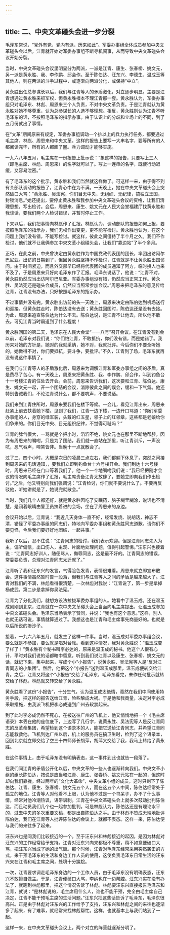 ```yaml
---
---
---
```

title: 二、中央文革碰头会进一步分裂
---



毛泽东常说，“党外有党，党内有派，历来如此”。军委办事组全体成员参加中央文革碰头会以后，江青就开始对军委办事组不断寻机闹事，从而导致中央文革碰头会议开始分裂。

当时，中央文革碰头会议里明显分为两派，一派是江青、康生、张春桥、姚文元，另一派是黄永胜、我、李作鹏、邱会作。至于陈伯达、汪东兴、李德生、温成玉等其他人，则在两派的斗争过程中，或逐渐向两派分化，或保持“中立”。

黄永胜出任总参谋长以后，我们与江青等人的矛盾激化，对立逐步明显。主要是江青想通过黄永胜来抓军权，但黄永胜根本不理江青那一套。黄永胜认为，军委办事组只对毛泽东、林彪、周恩来三个人负责，不对中央文革负责。于是江青就认为黄永胜对她不够尊重，认为总参谋长的人选不够理想。相反，黄永胜则认为江青不听毛泽东的话，不按照毛泽东的指示办事。由于认识上的分歧和立场上的不同，到了五月份就出了事情。

在“文革”期间原来有规定，军委办事组调动一个排以上的兵力执行任务，都要通过毛主席、林彪、周恩来和中央文革。这样的报告上要写一大串名字，要等所有的人都阅读完毕，所有的人都画了圈。兵力调动才能够实施。

一九六八年五月，毛主席在一份报告上批示说：“象这样的报告，只要写上三人（即毛主席、林彪、周恩来）的名字就可以了。写上一连串的名字，既使行动迟缓，又容易泄密。”

有了毛泽东的这个批示，黄永胜和我们当然就这样做了。可这样一来，由于得不到有关部队调动的报告了，江青心中在为不满。一天晚上，她在中央文革碰头会上突然破口大骂：“黄永胜、吴法宪，你们目无中央，无组织、无纪律，搞独立王国，封锁消息。”她还提出，要停止黄永胜和我参加中央文革碰头会议的资格，让我们清理思想，写出检讨。会后，周恩来、康生、姚文元在人民大会堂福建厅找黄永胜和我谈话，要我们两个人检讨错误，并暂时停止工作。

下来以后，我们把事情向林彪作了汇报。林彪认为，调动部队的报告如何上报，要按照毛泽东的指示办，我们无权作出变更，更不能写检讨。黄永胜也认为，在这个问题上我们没有错，不能写检讨。就这样，彼此之间僵持了半个月之久。我们不作检讨，他们就不让我俩参加中央文革小组碰头会，让我们“靠边站”了半个多月。

正巧，在此之前，中央曾决定由黄永胜作为中国党政代表团的团长，率团出访阿尔巴尼亚。出访的日期到了，但因黄永胜坚持不作检讨，江青就是不让黄永胜出国访问。由于时间紧迫，而且外交部早已经将代表团的成员通知了阿方，临时换人也来不及了，于是周恩来只好向毛泽东作了汇报。毛泽东说话了，他说：“江青不对，黄永胜仍然应当出访阿尔巴尼亚。军委办事组没有错，仍然应当正常工作。黄永胜、吴法宪还是碰头会成员，仍然应当照常参加会议。”周恩来把毛泽东的意见传给江青，江青没有办法，只好按照毛泽东的指示办。

不过事情并没有完。黄永胜出访前的头一天晚上，周恩来决定由陈伯达到机场送行和迎接。但黄永胜走时，陈伯达没有去送；黄永胜回国时，陈伯达还是没有去接。为此，周恩来追查陈伯达为什么不去。陈伯达说，是江青不让他去，所以他不敢去。可见江青当时霸道到了什么程度！

黄永胜回国的第二天，毛泽东在人民大会堂“一一八号”召开会议。在江青没有到会以前，毛泽东对我们说：“你们怕江青，不敢抵抗，你们没有错，而是她错了。我历来对她的方针是，她对的我就采纳，她不对，我就批评。今后你们不要全听她的，她做得不对，你们要抵抗，要斗争，要批评。”不久，江青到了场，毛泽东就再没有说这件事情了。

在我们与江青等人的矛盾激化后，周恩来为调解江青和军委办事组之间的矛盾，真是费尽了苦心。有一天晚上，周恩来把黄永胜、我、李作鹏、邱会作，叫到钓鱼台十一号楼江青的住处去开会。会前，周恩来告诉我们，这次要和江青、陈伯达、康生、姚文元一起，开一个团结的会议，消除彼此之间的误会，缓和一下气氛。他还特别告诫我们，不论江青说什么，都不要吭声，不要说话。

我们来到江青住所时，周恩来要我们在楼下等候。一会儿，看见江青出来，周恩来赶紧上前去扶着她下楼。见到了我们，江青一边下楼，一边开口骂道：“你们军委办事组的人，身穿的绿军装，头戴的红五星，领子上的红领章，这些都是老娘给你们争来的。你们目无中央、目无组织纪律，不觉得可耻吗？”

江青的脾气很大，一骂就是个把小时，滔滔不绝，姚文元也在那里不断地帮腔。因为有周恩来的嘱咐，只是为了团结，我们就一直站在那里，听江青训斥，一声没吭，忍气吞声，啼笑皆非。当晚十一点就散会了。

过了三、四个小时，大概是次日的凌晨三点左右，我们都躺下休息了，突然之间接到周恩来的电话通知，，要我们立即到钓鱼台十六号楼开会。我们到达十六号楼时，周恩来已经在门口等着我们了。他一个一个地嘱咐我们说：“我已经把刚才会议的情况向毛主席作了汇报，毛主席责备江青太放肆了，要她立即向我们作出检讨。”之后，他又特别向我们强调说：“江青检讨，你们就不要说什么了。不要再反驳他，听她讲就是了，她说完就散会。”

当时，我们几个人都还好，就是黄永胜因吃了安眠药，脑子糊里糊涂，说话也不清楚，是闭着眼睛由警卫员扶着进的会场，坐在了周恩来的身边。

会议开始以后，江青说：“我近几天身体一直不好，经常发烧、说胡话，神志不清，错怪了军委办事组的同志们，特地向军委办事组和黄永胜同志道歉。请你们不要见怪，今后我们要好好地团结，一起共事。”

我听了以后，忍不住说：“江青同志的检讨，我们表示欢迎。但是江青同志先入为主，偏听偏信，出口伤人，主观、片面地处理问题，值得引起警惕。”汪东兴也接着说：“江青同志好训人，随便骂人，侮辱同志，这是最不好的。江青同志的错误，常委要负责，总理对江青同志太迁就了。”

江青听了我和汪东兴的发言，气得脸色发青，表情很难看。周恩来就立即宣布散会。这件事情虽然暂时告一段落，但我们与江青等人之间的矛盾是越来越大了。江青对我们的不满，林彪看得很清楚。一次林彪对我说：“江青说了，第一步是拿掉杨成武，第二步是拿掉你吴法宪。”

江青为了分化我们，就想方设法拉拢军委办事组的人。她看中了温玉成。还在温玉成刚刚到北京，江青就在一次中央文革碰头会上当面向毛主席提出，让温玉成参加中央文革碰头会。毛泽东当场表示了赞同，并说：“我也有这个意思。”这样，别人也就无话可说，事情就算通过了。我想这也是江青和毛主席事先商量好的。也就是以后所说的掺沙子。

接着，一九六八年五月，就发生了这样一件事。当时，温玉成对军委办事组会议，要么就是不参加，要么就是唱对台戏。看到这种情况，我对黄永胜说：“温玉成变了样了！”黄永胜有个秘书叫李必达的，原来是温玉成的秘书。他这个人很有心计，平时对我们说的话都暗中留意，听到我们说江青以及康生、张春桥、姚文元的话，就记下来，集中起来，写成个小“小报告”，说黄永胜、吴法宪等人是“反对江青同志的小集团”。然后，他把这个“小报告”送到温玉成那里，温玉成便转交给江青。之后，江青又将这个“小报告”交给了毛泽东，毛泽东看完，未作任何批示就转交给了林彪。林彪就又转交给了黄永胜。

黄永胜看了这份“小报告”，十分生气，认为温玉成太绝情，竟然在我们中间使用特务手段，把这样的报告送给江青，险些酿成大祸。于是他和我商量，决定对李必成采取措施，由我派飞机把李必成送到广州去软禁起来。

到了此时李必成仍然不死心，在被送往广州的飞机上，他又悄悄地把一个《毛主席语录》本丢在他的座位底下，上边写了几行字，说黄永胜、吴法宪等人是反江青同志的反革命集团，希望检到这个语录本的人，能把它送给江青同志，并希望江青同志能救救他。飞机到达广州以后，机上的服务员在搞卫生时，检到了这个语录本，回到北京就立即交给了空三十四师师长胡萍，胡萍又交给了我，我马上转给了黄永胜。

在这件事情上，由于毛泽东没有明确表态，这一事件到此也就告一段落了。

在我们同江青的矛盾公开化以后，中央文革的一些人也逐渐转向我们。中央文革小组的组长陈伯达，按说是应当和江青、康生、张春桥、姚文元站在一起的，但这时却向我们靠拢。经过两年的“文化大革命”，中央文革小组的成员，这时只剩下了陈伯达、江青、康生、张春桥、姚文元五个人，而在这五个人中间，陈伯达经常处于孤立的地位。江青等人对他看不上眼，认为他不过是一个书呆子，办不了什么事情，经常对他冷潮热讽，语带讽刺。江青在中央文革碰头会上就多次鼓动批判陈伯达，而且动员我们几个也一起参加批判。可是林彪认为，陈伯达还是有理论水平的，过去中央的多次重要文稿，都是出自陈伯达之手。由于林彪不赞成无端地批评陈伯达，我们在江青等人批评陈伯达的会议上，就都不表态。这样一来，陈伯达便与我们的来往多了起来。

汪东兴也是同我们比较接近的一个。至于汪东兴和林彪接近的起因，是因为林彪对汪东兴的工作经常给予支持。江青对汪东兴向来都极不尊重，稍不如意便破口大骂，把汪东兴当成了她的出气筒。那个时候，江青对毛泽东经常采用突然袭击的方式，来干预毛泽东的生活和身边工作人员的使用，这使负责毛泽东日常生活的汪东兴夹在江青和毛主席之间，处境十分尴尬。

一次，江青要求调走毛泽东身边的一个工作人员，由于毛泽东没有明确表态，汪东兴不敢擅自做主。于是，江青便破口大骂，李纳也在一边帮腔。汪东兴实在没有办法了，就跑到林彪那里，把这个情况告诉了林彪。林彪要汪东兴直接报告毛泽东和江青，就说：“是林彪说的，毛主席用什么人，谁也不能干预，完全由毛主席自己决定，江青不能干预毛主席的生活问题。”汪东兴把这些话告诉了毛泽东，毛泽东很高兴。正是由于林彪对汪东兴的工作给予了支持，汪东兴和林彪之间的来往也逐渐多了起来，有了难事，就经常来找林彪帮忙。这样，也就基本上与我们站到了一起。

这样一来，在中央文革碰头会议上，两个对立的阵营就逐渐分明了。